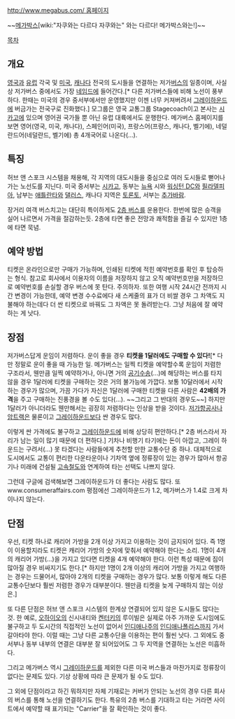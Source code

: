 {{{#!html
<iframe width="480" height="360" src="http://www.youtube.com/embed/zfPKVSTDaaA" frameborder="0" allowfullscreen></iframe>}}}

[[http://www.megabus.com/ 홈페이지]]

~~[[메가박스]][wiki:"자쿠와는 다르다 자쿠와는" 와는 다르다! 메가박스와는!]~~

[[목차]]

== 개요 ==
[[영국]]과 [[유럽]] 각국 및 [[미국]], [[캐나다]] 전국의 도시들을 연결하는 저가[[버스]]의 일종이며, 사실상 저가버스 중에서도 가장 [[네임드]]에 들어간다.[* 다른 저가버스들에 비해 노선이 풍부하다. 한때는 미국의 경우 중서부에서만 운영했지만 이젠 너무 커져버려서 [[그레이하운드]]에 버금가는 전국구로 진화했다.] 모그룹은 영국 교통그룹 Stagecoach이고 본사는 [[시카고]]에 있으며 영어권 국가들 뿐 아닌 유럽 대륙에서도 운행한다. 메가버스 홈페이지를 보면 영어(영국, 미국, 캐나다), 스페인어(미국), 프랑스어(프랑스, 캐나다, 벨기에), 네덜란드어(네덜란드, 벨기에) 총 4개국어로 나온다(...).
== 특징 ==
허브 앤 스포크 시스템을 채용해, 각 지역의 대도시들을 중심으로 여러 도시들로 뻗어나가는 노선도를 지닌다. 미국 중서부는 [[시카고]], 동부는 [[뉴욕]] 시와 [[워싱턴 DC]]와 [[필라델피아]], 남부는 [[애틀란타]]와 [[댈러스]], 캐나다 지역은 [[토론토]], 서부는 [[추가바람]].

장거리 여객 버스치고는 대단히 특이하게도 [[2층 버스]]를 운용한다. 한번에 많은 승객을 실어 나르면서 가격을 절감하는듯. 2층에 타면 좋은 전망과 쾌적함을 즐길 수 있지만 1층에 타면 묵념.

== 예약 방법 ==
티켓은 온라인으로만 구매가 가능하며, 인쇄된 티켓에 적힌 예약번호를 확인 후 탑승하는 형식. 참고로 회사에서 이용자의 이름을 저장하지 않고 오직 예약번호만을 저장하므로 예약번호를 손실할 경우 버스에 못 탄다. 주의하자. 또한 여행 시작 24시간 전까지 시간 변경이 가능한데, 예약 변경 수수료에다 새 스케줄의 표가 더 비쌀 경우 그 차액도 지불해야 하는데다 더 싼 티켓으로 바꿔도 그 차액은 못 돌려받는다. 그냥 처음에 잘 예약하는 게 낫다.

== 장점 ==
저가버스답게 운임이 저렴하다. 운이 좋을 경우 '''티켓을 1달러에도 구매할 수 있다!'''[* 다만 정말로 운이 좋을 때 가능한 일. 메가버스는 일찍 티켓을 예약할수록 운임이 저렴한 구조라서, 웬만큼 일찍 예약하거나, 아니면 거의 [[공기수송]](...)에 해당하는 버스를 타지 않을 경우 1달러에 티켓을 구매하는 것은 거의 불가능에 가깝다. 보통 10달러에서 시작하는 경우가 많으며, 가끔 가다가 자신은 1달러에 구매한 티켓을 다른 사람은 '''42배의 가격'''을 주고 구매하는 진풍경을 볼 수도 있다(...). ~~그리고 그 반대의 경우도~~] 하지만 1달러가 아니더라도 웬만해서는 굉장히 저렴하다는 인상을 받을 것이다. [[저가항공사]]나 [[암트랙]]은 물론이고 [[그레이하운드]]보다 싼 경우도 많다.

이렇게 싼 가격에도 불구하고 [[그레이하운드]]에 비해 상당히 편안하다.[* 2층 버스라서 자리가 남는 일이 많기 때문에 더 편하다.] 기차나 비행기 타기에는 돈이 아깝고, 그레이 하운드는 구려서(...) 못 타겠다는 사람들에게 추천할 만한 교통수단 중 하나. 대체적으로 도시에서도 교통이 편리한 다운타운이나 기차역 옆에 정류장이 있는 경우가 많아서 항공기나 미래에 건설될 [[고속철도]]와 연계하여 타는 선택도 나쁘지 않다. 

그런데 구글에 검색해보면 그레이하운드가 더 좋다는 사람도 많다. 또 www.consumeraffairs.com 평점에선 그레이하운드가 1.2, 메가버스가 1.4로 크게 차이나지 않는다. 

== 단점 ==
우선, 티켓 하나로 캐리어 가방을 2개 이상 가지고 이용하는 것이 금지되어 있다. 즉 1명이 이용할지라도 티켓은 캐리어 가방의 숫자에 맞춰서 예약해야 한다는 소리. 1명이 4개의 캐리어 가방(...)을 가지고 있다면 티켓을 4개 예약해야 한다. 이런 특성 때문에 짐이 많아질 경우 비싸지기도 한다.[* 하지만 1명이 2개 이상의 캐리어 가방을 가지고 여행하는 경우는 드물어서, 많아야 2개의 티켓을 구매하는 경우가 많다. 보통 이렇게 해도 다른 교통수단보다 훨씬 저렴한 경우가 대부분이다. 웬만큼 티켓을 늦게 구매하지 않는 이상은.]

또 다른 단점은 허브 앤 스포크 시스템의 한계상 연결되어 있지 않은 도시들도 많다는 것. 한 예로, [[오하이오]]의 신시내티와 [[켄터키]]의 루이빌은 실제로 아주 가까운 도시임에도 불구하고 두 도시간의 직접적인 노선이 없어서 [[인디애나]]주의 [[인디애나폴리스]]까지 가서 갈아타야 한다. 이럴 때는 그냥 다른 교통수단을 이용하는 편이 훨씬 낫다. 그 외에도 중서부나 동부 내부의 연결은 대부분 잘 되어있어도 그 두 지역을 연결하는 노선은 미흡하다.

그리고 메가버스 역시 [[그레이하운드]]를 제외한 다른 미국 버스들과 마찬가지로 정류장이 없다는 문제도 있다. 기상 상황에 따라 큰 문제가 될 수도 있다.

그 외에 단점이라고 하긴 뭐하지만 자체 기재로는 커버가 안되는 노선의 경우 다른 회사의 버스를 통해 노선을 연결하기도 한다. 특유의 2층 버스를 기대하고 타는 거라면 사이트에서 예약할 때 표기되는 "Carrier"을 잘 확인하는 것이 좋다.
